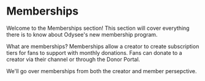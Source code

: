 # Memberships

Welcome to the Memberships section! This section will cover everything there is to know about Odysee's new membership program.

What are memberships? Memberships allow a creator to create subscription tiers for fans to support with monthly donations. Fans can donate to a creator via their channel or through the Donor Portal.

We'll go over memberships from both the creator and member persepctive.

<CategoryCards/>

